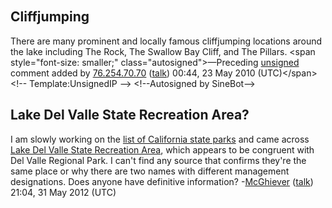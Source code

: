 <article id="10664936" title=Talk:Del Valle Regional Park>
	<talkpage id="10664936" title="Talk:Del Valle Regional Park">
{{WikiProjectBannerShell|1=
{{WikiProject California|class=Start|importance=Low|sfba=yes|sfba-importance=low}}
{{WikiProject Protected areas|class=Start|importance=Low}}
}}

== Cliffjumping ==
There are many prominent and locally famous cliffjumping locations around the lake including The Rock, The Swallow Bay Cliff, and The Pillars.  &lt;span style=&quot;font-size: smaller;&quot; class=&quot;autosigned&quot;&gt;—Preceding [[Wikipedia:Signatures|unsigned]] comment added by [[Special:Contributions/76.254.70.70|76.254.70.70]] ([[User talk:76.254.70.70|talk]]) 00:44, 23 May 2010 (UTC)&lt;/span&gt;&lt;!-- Template:UnsignedIP --&gt; &lt;!--Autosigned by SineBot--&gt;

==Lake Del Valle State Recreation Area?==
I am slowly working on the [[list of California state parks]] and came across [http://www.parks.ca.gov/?page_id=537 Lake Del Valle State Recreation Area], which appears to be congruent with Del Valle Regional Park.  I can't find any source that confirms they're the same place or why there are two names with different management designations.  Does anyone have definitive information? -[[User:Mcghiever|McGhiever]] ([[User talk:Mcghiever|talk]]) 21:04, 31 May 2012 (UTC)
	</talkpage>
</article>